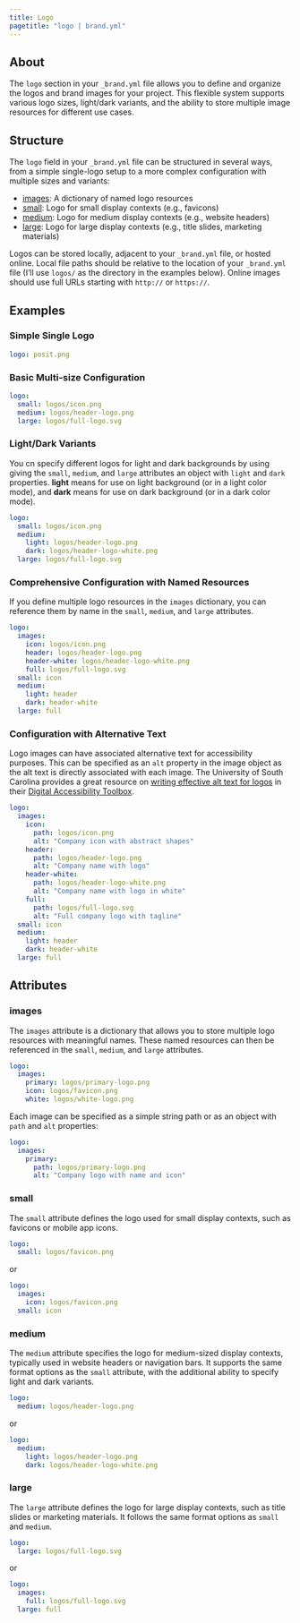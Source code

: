 ```yaml
---
title: Logo
pagetitle: "logo | brand.yml"
---
```


## About

The `logo` section in your `_brand.yml` file allows you to define and organize the logos and brand images for your project. This flexible system supports various logo sizes, light/dark variants, and the ability to store multiple image resources for different use cases.

## Structure

The `logo` field in your `_brand.yml` file can be structured in several ways, from a simple single-logo setup to a more complex configuration with multiple sizes and variants:

- [images](#images): A dictionary of named logo resources
- [small](#small): Logo for small display contexts (e.g., favicons)
- [medium](#medium): Logo for medium display contexts (e.g., website headers)
- [large](#large): Logo for large display contexts (e.g., title slides, marketing materials)

Logos can be stored locally, adjacent to your `_brand.yml` file, or hosted online.
Local file paths should be relative to the location of your `_brand.yml` file
(I'll use `logos/` as the directory in the examples below).
Online images should use full URLs starting with `http://` or `https://`.

## Examples

### Simple Single Logo

```.yaml
logo: posit.png
```

### Basic Multi-size Configuration

```.yaml
logo:
  small: logos/icon.png
  medium: logos/header-logo.png
  large: logos/full-logo.svg
```

### Light/Dark Variants

You cn specify different logos for light and dark backgrounds by using giving the `small`, `medium`, and `large` attributes an object with `light` and `dark` properties.
**light** means for use on light background (or in a light color mode), and **dark** means for use on dark background (or in a dark color mode).

```.yaml
logo:
  small: logos/icon.png
  medium:
    light: logos/header-logo.png
    dark: logos/header-logo-white.png
  large: logos/full-logo.svg
```

### Comprehensive Configuration with Named Resources

If you define multiple logo resources in the `images` dictionary, you can reference them by name in the `small`, `medium`, and `large` attributes.

```.yaml
logo:
  images:
    icon: logos/icon.png
    header: logos/header-logo.png
    header-white: logos/header-logo-white.png
    full: logos/full-logo.svg
  small: icon
  medium:
    light: header
    dark: header-white
  large: full
```

### Configuration with Alternative Text

Logo images can have associated alternative text for accessibility purposes.
This can be specified as an `alt` property in the image object as the alt text is directly associated with each image.
The University of South Carolina provides a great resource on [writing effective alt text for logos](https://sc.edu/about/offices_and_divisions/digital-accessibility/toolbox/best_practices/alternative_text/logo-alt-text/index.php) in their [Digital Accessibility Toolbox](https://sc.edu/about/offices_and_divisions/digital-accessibility/index.php).


```.yaml
logo:
  images:
    icon:
      path: logos/icon.png
      alt: "Company icon with abstract shapes"
    header:
      path: logos/header-logo.png
      alt: "Company name with logo"
    header-white:
      path: logos/header-logo-white.png
      alt: "Company name with logo in white"
    full:
      path: logos/full-logo.svg
      alt: "Full company logo with tagline"
  small: icon
  medium:
    light: header
    dark: header-white
  large: full
```

## Attributes

### images {#images}

The `images` attribute is a dictionary that allows you to store multiple logo resources with meaningful names. These named resources can then be referenced in the `small`, `medium`, and `large` attributes.

```.yaml
logo:
  images:
    primary: logos/primary-logo.png
    icon: logos/favicon.png
    white: logos/white-logo.png
```

Each image can be specified as a simple string path or as an object with `path` and `alt` properties:

```.yaml
logo:
  images:
    primary:
      path: logos/primary-logo.png
      alt: "Company logo with name and icon"
```

### small {#small}

The `small` attribute defines the logo used for small display contexts, such as favicons or mobile app icons.

```.yaml
logo:
  small: logos/favicon.png
```

or

```.yaml
logo:
  images:
    icon: logos/favicon.png
  small: icon
```

### medium {#medium}

The `medium` attribute specifies the logo for medium-sized display contexts, typically used in website headers or navigation bars. It supports the same format options as the `small` attribute, with the additional ability to specify light and dark variants.

```.yaml
logo:
  medium: logos/header-logo.png
```

or

```.yaml
logo:
  medium:
    light: logos/header-logo.png
    dark: logos/header-logo-white.png
```

### large {#large}

The `large` attribute defines the logo for large display contexts, such as title slides or marketing materials. It follows the same format options as `small` and `medium`.

```.yaml
logo:
  large: logos/full-logo.svg
```

or

```.yaml
logo:
  images:
    full: logos/full-logo.svg
  large: full
```
